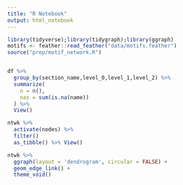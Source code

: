 ```yaml
---
title: "R Notebook"
output: html_notebook
---
```


 

```r
library(tidyverse);library(tidygraph);library(ggraph)
motifs <- feather::read_feather("data/motifs.feather")
source("prep/motif_network.R")
```

```r

```


```r
df %>%
  group_by(section_name,level_0,level_1,level_2) %>%
  summarize(
    n = n(),
    nas = sum(is.na(name))
  ) %>%
  View()
```



```r
ntwk %>%
  activate(nodes) %>%
  filter()
  as_tibble() %>% View()
```

```r
ntwk %>%
  ggraph(layout = 'dendrogram', circular = FALSE) + 
  geom_edge_link() +
  theme_void()
```

